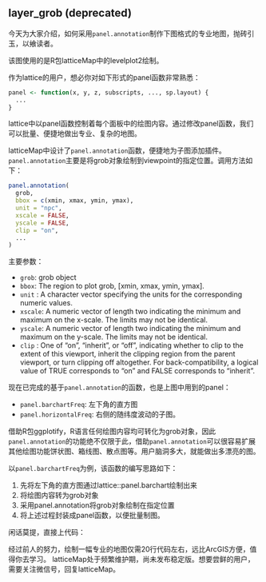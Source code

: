 ## layer_grob (deprecated)

今天为大家介绍，如何采用`panel.annotation`制作下图格式的专业地图，抛砖引玉，以飨读者。

该图使用的是R包latticeMap中的levelplot2绘制。

作为lattice的用户，想必你对如下形式的panel函数非常熟悉：
``` r
panel <- function(x, y, z, subscripts, ..., sp.layout) {
  ...
}
```
lattice中以panel函数控制着每个面板中的绘图内容。通过修改panel函数，我们可以批量、便捷地做出专业、复杂的地图。

latticeMap中设计了`panel.annotation`函数，便捷地为子图添加插件。`panel.annotation`主要是将grob对象绘制到viewpoint的指定位置。调用方法如下：
``` r
panel.annotation(
  grob,
  bbox = c(xmin, xmax, ymin, ymax),
  unit = "npc",
  xscale = FALSE,
  yscale = FALSE,
  clip = "on",
  ...
)
```
主要参数：

- `grob`: grob object   
- `bbox`: The region to plot grob, [xmin, xmax, ymin, ymax].   
- `unit`  : A character vector specifying the units for the corresponding numeric values.   
- `xscale`: A numeric vector of length two indicating the minimum and maximum on the x-scale. The limits may not be identical.   
- `yscale`: A numeric vector of length two indicating the minimum and maximum on the y-scale. The limits may not be identical.   
- `clip`  : One of "on", "inherit", or "off", indicating whether to clip to the extent of this viewport, inherit the clipping region from the parent viewport, or turn clipping off altogether. For back-compatibility, a logical value of TRUE corresponds to "on" and FALSE corresponds to "inherit".

现在已完成的基于`panel.annotation`的函数，也是上图中用到的panel：

  - `panel.barchartFreq`: 左下角的直方图
  - `panel.horizontalFreq`: 右侧的随纬度波动的子图。

借助R包ggplotify，R语言任何绘图内容均可转化为grob对象，因此`panel.annotation`的功能绝不仅限于此，借助`panel.annotation`可以很容易扩展其他绘图功能饼状图、箱线图、散点图等。用户脑洞多大，就能做出多漂亮的图。

以`panel.barchartFreq`为例，该函数的编写思路如下：

  1. 先将左下角的直方图通过lattice::panel.barchart绘制出来   
  2. 将绘图内容转为grob对象  
  3. 采用panel.annotation将grob对象绘制在指定位置  
  4. 将上述过程封装成panel函数，以便批量制图。  

<!-- levelplot2使用panel.spatial扩展了绘制专业地图的功能。 -->
<!-- panel.spatial中的地图插件，大多是基于`panel.annotation`绘制的，如: -->
<!-- ，然后借用`panel.annotation`即可把grob对象绘制在panel中指定的位置。 -->

闲话莫提，直接上代码：

经过前人的努力，绘制一幅专业的地图仅需20行代码左右，远比ArcGIS方便，值得你去学习。
latticeMap处于频繁维护期，尚未发布稳定版。想要尝鲜的用户，需要关注微信号，回复latticeMap。
